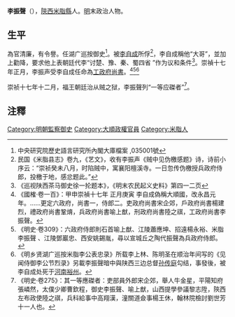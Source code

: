 {{明清人物信息框
| 姓名 = 李振聲
| 原名 =
| 圖片名稱 = 
| 圖片大小 = 220px
| 圖片說明 = 
| 最高職務 = 大明巡按湖廣監察御史<br>大順工政府尚書
| 國家 = 
| 爵位 =
| 籍貫 = [[陝西|陝西]][[米脂縣|米脂縣]]
| 族裔 = 
| 字號 = 
| 室名 = 
| 諡號 = 
| 出生日期 = 生年不詳
| 出生地點 = 
| 逝世日期 = 卒年不詳
| 逝世地點 = 
| 墓葬 =
| 配偶 =
| 親屬 = 
| 出身 = 
*崇禎七年（1634年）甲戌科同進士出身
| 經歷 = 
| 著作 =
}}

'''李振聲'''（{{bd|?||?||}}），[[陝西|陝西]][[米脂縣|米脂縣]]人。[[明|明]]末政治人物。

==生平==
為官清廉，有令譽。任湖广巡按御史<ref>中央研究院歷史語言研究所內閣大庫檔案 ,035001號</ref>。被[[李自成|李自成]]所俘<ref>民国《米脂县志》卷九，《艺文》，收有李振声《贼中见伪檄感题》诗，诗前小序云：“崇祯癸未八月，时陷贼中，寓襄阳檀溪寺。一日忽传伪檄授兵政府侍郎，投檄于地，感忿题此。”</ref>，李自成稱他“大哥”，並加上勸降，要求他上表朝廷代李“讨楚、豫、秦、蜀四省 ”作为议和条件<ref>《巡视陕西茶马御史徐一抡题本》，《明末农民起义史料》第四一二页</ref>。崇禎十七年正月，李振声受李自成任命為[[工政府尚書|工政府尚書]]。<ref>《國榷·卷一百》：甲申崇禎十七年 正月庚寅 李自成偽稱大順國，改永昌元年。……更定六政府，尚書一，侍郎二。吏政府尚書宋企郊，戶政府尚書楊建烈，禮政府尚書鞏焴，兵政府尚書喻上猷，刑政府尚書陸之祺，工政府尚書李振聲。</ref><ref>《明史·卷309》：六政府侍郎則石首喻上猷、江陵蕭應坤、招遠楊永裕、米脂 李振聲 、江陵鄧巖忠、西安姚錫胤，尋以宣城丘之陶代振聲為兵政府侍郎。</ref><ref>《明乡贤湖广巡按米脂李公表忠录》所载李上林、陈明圣在顺治年间写的《见闻侍御李公节烈录》另載李振聲暗中與陕西三边总督[[孙传庭|孙传庭]]勾结，事發後，被李自成处死于[[河南|河南]][[裕州|裕州]]。</ref>

崇祯十七年十二月，福王朝廷治从贼之狱，李振聲列“一等应磔者”<ref>《明史·卷275》：其一等應磔者：吏部員外郎宋企郊，舉人牛金星，平陽知府張嶙然，太僕少卿曹欽程，御史李振聲、喻上猷，山西提學參議黎志陞，陝西左布政使陸之祺，兵科給事中高翔漢，潼關道僉事楊王休，翰林院檢討劉世芳十一人也。</ref>。

==注釋==
{{reflist}}

{{崇禎七年甲戌科殿試金榜}}
{{DEFAULTSORT:Li李}}
[[Category:明朝監察御史|Category:明朝監察御史]]
[[Category:大順政權官員|Category:大順政權官員]]
[[Category:米脂人|Category:米脂人]]